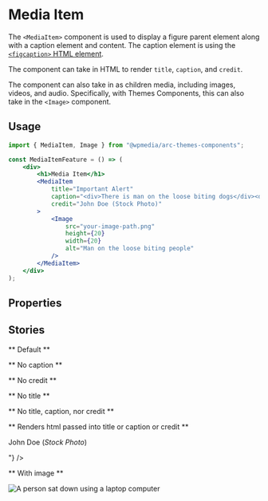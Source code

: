 

<Meta title="Components/Media Item" component={MediaItem} />

# Media Item

The `<MediaItem>` component is used to display a figure parent element along with a caption element and content. The caption element is using the [`<figcaption>` HTML element](https://developer.mozilla.org/en-US/docs/Web/HTML/Element/figcaption).

The component can take in HTML to render `title`, `caption`, and `credit`.

The component can also take in as children media, including images, videos, and audio. Specifically, with Themes Components, this can also take in the `<Image>` component.

## Usage

```jsx
import { MediaItem, Image } from "@wpmedia/arc-themes-components";

const MediaItemFeature = () => (
	<div>
		<h1>Media Item</h1>
		<MediaItem
			title="Important Alert"
			caption="<div>There is man on the loose biting dogs</div><div>All dogs should evacuate the area</div>"
			credit="John Doe (Stock Photo)"
		>
			<Image
				src="your-image-path.png"
				height={20}
				width={20}
				alt="Man on the loose biting people"
			/>
		</MediaItem>
	</div>
);
```

## Properties

<ArgsTable of={MediaItem} />

## Stories

** Default **

<Canvas>
	<Story name="Default">
		<MediaItem
			credit="John Doe (Stock Photo)"
			title={"Person Sitting"}
			caption={"There is a person using a laptop"}
		/>
	</Story>
</Canvas>

** No caption **

<Canvas>
	<Story name="No caption">
		<MediaItem caption="" credit="John Doe (Stock Photo)" title={"Man Bites Dog"} />
	</Story>
</Canvas>

** No credit **

<Canvas>
	<Story name="No credit">
		<MediaItem
			caption={"There is a man on the loose who seems to be biting dogs"}
			credit=""
			title={"Man Bites Dog"}
		/>
	</Story>
</Canvas>

** No title **

<Canvas>
	<Story name="No title">
		<MediaItem
			caption={"There is a man on the loose who seems to be biting dogs"}
			credit="John Doe (Stock Photo)"
			title={""}
		/>
	</Story>
</Canvas>

** No title, caption, nor credit **

<Canvas>
	<Story name="No title, caption, nor credit">
		<MediaItem caption={""} credit="" title={""} />
	</Story>
</Canvas>

** Renders html passed into title or caption or credit **

<Canvas>
	<Story name="Renders html passed into title or caption">
		<MediaItem
			title="<p>Important Alert</p>"
			caption="<div><p>There is man on the loose biting dogs</p></div><div><p>All dogs should evacuate the area</p></div>"
			credit={"<div><p>John Doe (<i>Stock Photo</i>)</p></div>"}
		/>
	</Story>
</Canvas>

** With image **

<Canvas>
	<Story name="With image">
		<MediaItem credit="John Doe (Stock Photo)" title={"Person Sitting"}>
			<Image
				caption={"There is a person using a laptop"}
				src="/computer-user.jpeg"
				alt="A person sat down using a laptop computer"
			/>
		</MediaItem>
	</Story>
</Canvas>

